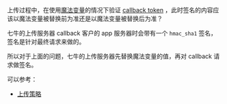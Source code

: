 上传过程中，在使用[魔法变量](/kodo/manual/1235/vars#1)的情况下验证 [callback token](/kodo/manual/1653/callback) ，此时签名的内容应该以魔法变量被替换前为准还是以魔法变量被替换后为准？

七牛的上传服务器 callback 客户的 app 服务器时会带有一个 `hmac_sha1` 签名，签名是针对最终请求来做的。

所以对于上面的问题，七牛的上传服务器先替换魔法变量的值，再对 callback 请求做签名。

可以参考：

- [上传策略](https://developer.qiniu.com/kodo/manual/1206/put-policy)

